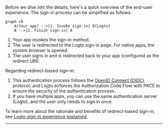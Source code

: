 Before we dive into the details, here's a quick overview of the end-user experience. The sign-in process can be simplified as follows:

```mermaid
graph LR
    A(Your app) -->|1. Invoke sign-in| B(Logto)
    B -->|2. Finish sign-in| A
```

1. Your app invokes the sign-in method.
2. The user is redirected to the Logto sign-in page. For native apps, the system browser is opened.
3. The user signs in and is redirected back to your app (configured as the redirect URI).

Regarding redirect-based sign-in:

1. This authentication process follows the [OpenID Connect (OIDC)](https://openid.net/specs/openid-connect-core-1_0.html) protocol, and Logto enforces the Authorization Code Flow with PKCE to ensure the security of the authentication process.
2. If you have multiple apps, you can use the same authentication server (Logto), and the user only needs to sign in once.

To learn more about the rationale and benefits of redirect-based sign-in, see [Logto sign-in experience explained](../../docs/tutorials/get-started/sign-in-experience.mdx).

---
